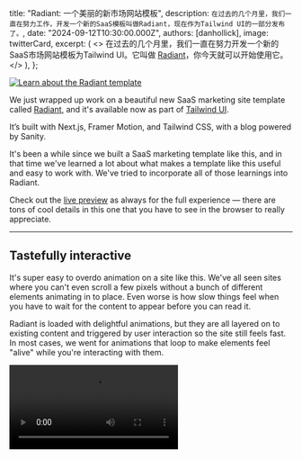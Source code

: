 
  title: "Radiant: 一个美丽的新市场网站模板",
  description: `在过去的几个月里，我们一直在努力工作，开发一个新的SaaS模板叫做Radiant，现在作为Tailwind UI的一部分发布了。`,
  date: "2024-09-12T10:30:00.000Z",
  authors: [danhollick],
  image: twitterCard,
  excerpt: (
    <>
      在过去的几个月里，我们一直在努力开发一个新的SaaS市场网站模板为Tailwind UI。它叫做 <a href="https://tailwindui.com/templates/radiant">Radiant</a>，你今天就可以开始使用它。
    </>
  ),
};

<a href="https://tailwindui.com/templates/radiant">
  <Image src={template} alt="Learn about the Radiant template" />
</a>

We just wrapped up work on a beautiful new SaaS marketing site template called [Radiant](https://tailwindui.com/templates/radiant), and it's available now as part of [Tailwind UI](https://tailwindui.com).

It’s built with Next.js, Framer Motion, and Tailwind CSS, with a blog powered by Sanity.

It's been a while since we built a SaaS marketing template like this, and in that time we've learned a lot about what makes a template like this useful and easy to work with. We've tried to incorporate all of those learnings into Radiant.

Check out the [live preview](https://radiant.tailwindui.com) as always for the full experience — there are tons of cool details in this one that you have to see in the browser to really appreciate.

---

## Tastefully interactive

It's super easy to overdo animation on a site like this. We've all seen sites where you can't even scroll a few pixels without a bunch of different elements animating in to place. Even worse is how slow things feel when you have to wait for the content to appear before you can read it.

Radiant is loaded with delightful animations, but they are all layered on to existing content and triggered by user interaction so the site still feels fast. In most cases, we went for animations that loop to make elements feel "alive" while you're interacting with them.

<Video src="https://assets.tailwindcss.com/blog/2024-09-12-radiant-a-beautiful-new-marketing-site-template/scheduling-animation.mp4" />

We used [Framer Motion](https://www.framer.com/motion/) for almost all of the animations. It's declarative, making it easy to create our own APIs for complex animations that other people can customize without much effort.

It does have some drawbacks to work around though. For example, when you have multiple elements animating independently it's annoying to pass a hover state down to each child. We ended up leveraging Framer's variant propagation to make this work — a hover event triggers a variant change in the parent that propagates down to the children because they share the same variant keys.

```jsx
// [!code filename:bento-card.tsx]
export function BentoCard() {
  return (
    // [!code highlight:7]
    <motion.div
      initial="idle"
      whileHover="active"
      variants={{ idle: {}, active: {} }}
      data-dark={dark ? "true" : undefined}
    >
      /* ... */
    </motion.div>
  );
}
```

父元素中的变体没有区别，因此实际上不会更改，但子元素在悬停时仍然获得变更变体的信号，即使它们嵌套得很深。

```jsx
// [!code filename:map.tsx]
function Marker({
  src,
  top,
  offset,
  delay,
}: {
  src: string
  top: number
  offset: number
  delay: number
}) {
  return (
    <motion.div
      variants={{
        // [!code highlight:3]
        idle: { scale: 0, opacity: 0, rotateX: 0, rotate: 0, y: 0 },
        active: { y: [-20, 0, 4, 0], scale: [0.75, 1], opacity: [0, 1] },
      }}
      transition={{ duration: 0.25, delay, ease: 'easeOut' }}
      style={{ '--offset': `${offset}px`, top } as React.CSSProperties}
      className="absolute left-[calc(50%+var(--offset))] size-[38px] drop-shadow-[0_3px_1px_rgba(0,0,0,.15)]"
    >
      /* ... */
    </motion.div>
  )
}

/* ... */
```

The logo timeline animation is a bit different, because we wanted the logos to pause in their current position when you stop hovering, rather than return to their original position. This doesn't play very well with Framer's approach of specifying start and end states, so it was actually easier to build this in CSS.

<Video src="https://assets.tailwindcss.com/blog/2024-09-12-radiant-a-beautiful-new-marketing-site-template/logo-timeline.mp4" />

It exploits the fact that you can set a negative `animation-delay` value to offset the start position of the element. That way all the logos share the same animation keyframes but they can start at different positions and have different durations.

```jsx
// [!code filename:logo-timeline.tsx]
function Logo({
  label,
  src,
  className,
}: {
  label: string
  src: string
  className: string
}) {
  return (
    <div
      className={clsx(
        className,
        'absolute top-2 grid grid-cols-[1rem,1fr] items-center gap-2 whitespace-nowrap px-3 py-1',
        'rounded-full bg-gradient-to-t from-gray-800 from-50% to-gray-700 ring-1 ring-inset ring-white/10',
        // [!code highlight:2]
        '[--move-x-from:-100%] [--move-x-to:calc(100%+100cqw)] [animation-iteration-count:infinite] [animation-name:move-x] [animation-play-state:paused] [animation-timing-function:linear] group-hover:[animation-play-state:running]',
      )}
    >
      <img alt="" src={src} className="size-4" />
      <span className="text-sm/6 font-medium text-white">{label}</span>
    </div>
  )
}

export function LogoTimeline() {
  return (
    /* ... */
    <Row>
      <Logo
        label="Loom"
        src="./logo-timeline/loom.svg"
        // [!code highlight:2]
        className="[animation-delay:-26s] [animation-duration:30s]"
      />
      <Logo
        label="Gmail"
        src="./logo-timeline/gmail.svg"
        // [!code highlight:2]
        className="[animation-delay:-8s] [animation-duration:30s]"
      />
    </Row>
    /* ... */
```

This approach means we don't need to track the play state in JavaScript, we can just use a `group-hover:[animation-play-state:running]` class to start the animation when the parent is hovered.

As you've maybe noticed, we're using a bunch of arbitrary properties for individual `animation` properties in this component, since these utilities don't exist in Tailwind today. This is what's great about building these templates — it helps us find blind spots in Tailwind CSS. Who knows, maybe we'll see these utilities added for v4.0!

---

## Deliberately reusable

The trickiest part of designing a SaaS template like this, is coming up with interactive elements that people can apply to their own product without too much effort. There's nothing worse than buying a template and realizing that it's so specific to the example content that you can't actually use it for your own project.

<Video src="https://assets.tailwindcss.com/blog/2024-09-12-radiant-a-beautiful-new-marketing-site-template/light-bento.mp4" />

We came up with some core graphical elements that most SaaS products might have. A map with pins, a logo cluster, a keyboard — things that could be applied to a bunch of different features. Because we wanted them to be easy to repurpose for your own product, we built a lot of them in code and designed nice APIs for them.

The logo cluster, for example, has a simple API that lets you pass in your own logos, tweak their position and hover animation to match.

```jsx
<Logo src="./logo-cluster/dribbble.svg" left={285} top={20} hover={{ x: 4, y: -5, rotate: 6, delay: 0.3 }} />
```

键盘快捷键部分是另一个很好的例子。只需将一个键名数组传递给Keyboard组件，即可添加您自己的快捷键，并且因为每个键都是一个组件，您可以轻松添加自定义键或更改布局。

```jsx
<Keyboard highlighted={["F", "M", "L"]} />
```

It turns out it's actually quite a lot of work to build a keyboard in code, but at least now you'll never have to find that out for yourself.

<Video src="https://assets.tailwindcss.com/blog/2024-09-12-radiant-a-beautiful-new-marketing-site-template/keyboard.mp4" />

Of course, we also left spots for you to drop in screenshots of your own product. Here's what this section looks like customized to suit our friends at [SavvyCal](https://savvycal.com/), using the same interactive components.

<Image alt="Radiant作为SavvyCal" src={savvycalRadiant} />

---

## Powered by a CMS

Usually we just use MDX when adding a blog to a template, but this time we thought it would be fun to play with a headless CMS for a chance instead. We decided to give [Sanity](https://www.sanity.io/) a go for this one after [polling our audience](https://x.com/adamwathan/status/1796225062279717142) and hearing a lot of good things.

Instead of creating files, making commits, and managing images and stuff by hand, a CMS lets you handle everything from their UI, so even non-developers can easily contribute.

<Image alt="Sanity Studio" src={sanityStudio} />

像Sanity这样的无头CMS的一个很酷的功能是您获得的内容是结构化格式的，因此与MDX类似，您可以将元素映射到自己的自定义组件，以处理所有的排版样式。

```jsx
<PortableText
  value={post.body}
  components={{
    block: {
      normal: ({ children }) => <p className="my-10 text-base/8 first:mt-0 last:mb-0">{children}</p>,
      h2: ({ children }) => (
        <h2 className="mt-12 mb-10 text-2xl/8 font-medium tracking-tight text-gray-950 first:mt-0 last:mb-0">
          {children}
        </h2>
      ),
      h3: ({ children }) => (
        <h3 className="mt-12 mb-10 text-xl/8 font-medium tracking-tight text-gray-950 first:mt-0 last:mb-0">
          {children}
        </h3>
      ),
      blockquote: ({ children }) => (
        <blockquote className="my-10 border-l-2 border-l-gray-300 pl-6 text-base/8 text-gray-950 first:mt-0 last:mb-0">
          {children}
        </blockquote>
      ),
    },
    types: {
      image: ({ value }) => (
        <img className="w-full rounded-2xl" src={image(value).width(2000).url()} alt={value.alt || ""} />
      ),
    },
    /* ... */
  }}
/>
```

使用CMS还意味着您的所有资产，如图片，都由您托管，并且您可以动态控制图像的大小、质量和格式。

{/* prettier-ignore */}
```jsx
<div className="text-sm/5 max-sm:text-gray-700 sm:font-medium">
  {dayjs(post.publishedAt).format('dddd, MMMM D, YYYY')}
</div>
{post.author && (
  <div className="mt-2.5 flex items-center gap-3">
    {post.author.image && (
      // [!code highlight:6]
      <img
        className="aspect-square size-6 rounded-full object-cover"
        src={image(post.author.image).width(64).height(64).url()}
        alt=""
      />
    )}
    <div className="text-sm/5 text-gray-700">
      {post.author.name}
    </div>
  </div>
)}
```

正如在Markdown中使用前置内容一样，您还可以使用自定义字段丰富内容。例如，我们在博客文章架构中添加了一个`featured`布尔字段，以便您可以在博客的特殊部分突出显示某些帖子。

<Image alt="Radiant博客" src={blog} />

Sanity尤其是一个付费产品，但它有一个相当慷慨的免费套餐，这足以供您玩耍。如果您想尝试不同的无头CMS，我认为我们在这里设置的Sanity集成仍然是一个很好的示例，展示了如何与其他工具连接。

---

这就是 [Radiant](https://tailwindui.com/templates/radiant)! 了解它的内部运作，尝试一下，告诉我们您的看法。

像我们所有的模板一样，它包含在一次性购买的[Tailwind UI全访问](https://tailwindui.com/all-access)许可证中，这是支持我们在Tailwind CSS上工作的最佳方式，让我们能够继续为您构建出色的产品，未来几年内不断创新。

